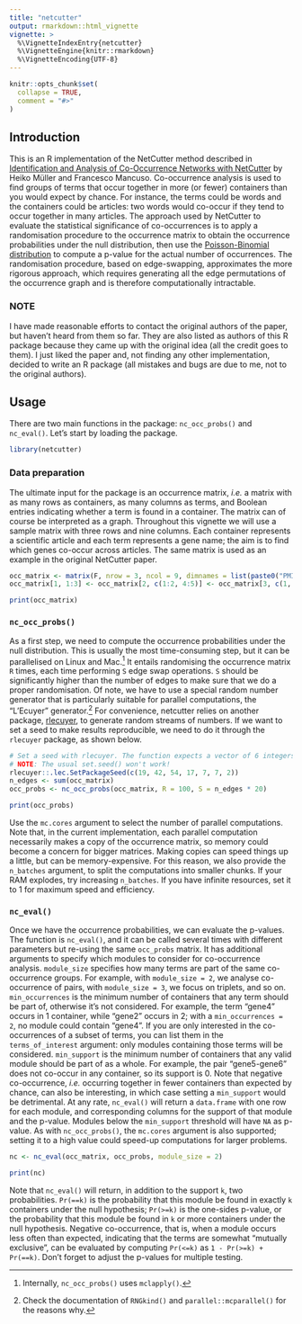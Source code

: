 ```yaml
---
title: "netcutter"
output: rmarkdown::html_vignette
vignette: >
  %\VignetteIndexEntry{netcutter}
  %\VignetteEngine{knitr::rmarkdown}
  %\VignetteEncoding{UTF-8}
---
```


```r
knitr::opts_chunk$set(
  collapse = TRUE,
  comment = "#>"
)
```

## Introduction

This is an R implementation of the NetCutter method described in [Identification and Analysis of Co-Occurrence Networks with NetCutter](https://doi.org/10.1371/journal.pone.0003178) by Heiko Müller and Francesco Mancuso.
Co-occurrence analysis is used to find groups of terms that occur together in more (or fewer) containers than you would expect by chance.
For instance, the terms could be words and the containers could be articles: two words would co-occur if they tend to occur together in many articles.
The approach used by NetCutter to evaluate the statistical significance of co-occurrences is to apply a randomisation procedure to the occurrence matrix to obtain the occurrence probabilities under the null distribution, then use the [Poisson-Binomial distribution](https://en.wikipedia.org/wiki/Poisson_binomial_distribution) to compute a p-value for the actual number of occurrences.
The randomisation procedure, based on edge-swapping, approximates the more rigorous approach, which requires generating all the edge permutations of the occurrence graph and is therefore computationally intractable.

### NOTE

I have made reasonable efforts to contact the original authors of the paper, but haven't heard from them so far.
They are also listed as authors of this R package because they came up with the original idea (all the credit goes to them).
I just liked the paper and, not finding any other implementation, decided to write an R package (all mistakes and bugs are due to me, not to the original authors).

## Usage

There are two main functions in the package: `nc_occ_probs()` and `nc_eval()`.
Let's start by loading the package.

```r
library(netcutter)
```

### Data preparation

The ultimate input for the package is an occurrence matrix, *i.e.* a matrix with as many rows as containers, as many columns as terms, and Boolean entries indicating whether a term is found in a container.
The matrix can of course be interpreted as a graph.
Throughout this vignette we will use a sample matrix with three rows and nine columns.
Each container represents a scientific article and each term represents a gene name; the aim is to find which genes co-occur across articles.
The same matrix is used as an example in the original NetCutter paper.

```r
occ_matrix <- matrix(F, nrow = 3, ncol = 9, dimnames = list(paste0("PMID", 1:3), paste0("gene", 1:9)))
occ_matrix[1, 1:3] <- occ_matrix[2, c(1:2, 4:5)] <- occ_matrix[3, c(1, 6:9)] <- T

print(occ_matrix)
```

### `nc_occ_probs()`

As a first step, we need to compute the occurrence probabilities under the null distribution.
This is usually the most time-consuming step, but it can be parallelised on Linux and Mac.^[Internally, `nc_occ_probs()` uses `mclapply()`.]
It entails randomising the occurrence matrix `R` times, each time performing `S` edge swap operations.
`S` should be significantly higher than the number of edges to make sure that we do a proper randomisation.
Of note, we have to use a special random number generator that is particularly suitable for parallel computations, the "L'Ecuyer" generator.^[Check the documentation of `RNGkind()` and `parallel::mcparallel()` for the reasons why.]
For convenience, netcutter relies on another package, [rlecuyer](https://cran.r-project.org/package=rlecuyer), to generate random streams of numbers.
If we want to set a seed to make results reproducible, we need to do it through the `rlecuyer` package, as shown below.

```r
# Set a seed with rlecuyer. The function expects a vector of 6 integers.
# NOTE: The usual set.seed() won't work!
rlecuyer::.lec.SetPackageSeed(c(19, 42, 54, 17, 7, 7, 2))
n_edges <- sum(occ_matrix)
occ_probs <- nc_occ_probs(occ_matrix, R = 100, S = n_edges * 20)

print(occ_probs)
```

Use the `mc.cores` argument to select the number of parallel computations.
Note that, in the current implementation, each parallel computation necessarily makes a copy of the occurrence matrix, so memory could become a concern for bigger matrices.
Making copies can speed things up a little, but can be memory-expensive.
For this reason, we also provide the `n_batches` argument, to split the computations into smaller chunks.
If your RAM explodes, try increasing `n_batches`.
If you have infinite resources, set it to 1 for maximum speed and efficiency.

### `nc_eval()`

Once we have the occurrence probabilities, we can evaluate the p-values.
The function is `nc_eval()`, and it can be called several times with different parameters but re-using the same `occ_probs` matrix.
It has additional arguments to specify which modules to consider for co-occurrence analysis.
`module_size` specifies how many terms are part of the same co-occurrence groups.
For example, with `module_size = 2`, we analyse co-occurrence of pairs, with `module_size = 3`, we focus on triplets, and so on.
`min_occurrences` is the minimum number of containers that any term should be part of, otherwise it's not considered.
For example, the term "gene4" occurs in 1 container, while "gene2" occurs in 2; with a `min_occurrences = 2`, no module could contain "gene4".
If you are only interested in the co-occurrences of a subset of terms, you can list them in the `terms_of_interest` argument: only modules containing those terms will be considered.
`min_support` is the minimum number of containers that any valid module should be part of as a whole.
For example, the pair "gene5-gene6" does not co-occur in any container, so its support is 0.
Note that negative co-occurrence, *i.e.* occurring together in fewer containers than expected by chance, can also be interesting, in which case setting a `min_support` would be detrimental.
At any rate, `nc_eval()` will return a `data.frame` with one row for each module, and corresponding columns for the support of that module and the p-value.
Modules below the `min_support` threshold will have `NA` as p-value.
As with `nc_occ_probs()`, the `mc.cores` argument is also supported; setting it to a high value could speed-up computations for larger problems.

```r
nc <- nc_eval(occ_matrix, occ_probs, module_size = 2)

print(nc)
```

Note that `nc_eval()` will return, in addition to the support `k`, two probabilities.
`Pr(==k)` is the probability that this module be found in exactly `k` containers under the null hypothesis; `Pr(>=k)` is the one-sides p-value, or the probability that this module be found in `k` or more containers under the null hypothesis.
Negative co-occurrence, that is, when a module occurs less often than expected, indicating that the terms are somewhat "mutually exclusive", can be evaluated by computing `Pr(<=k)` as `1 - Pr(>=k) + Pr(==k)`.
Don't forget to adjust the p-values for multiple testing.
